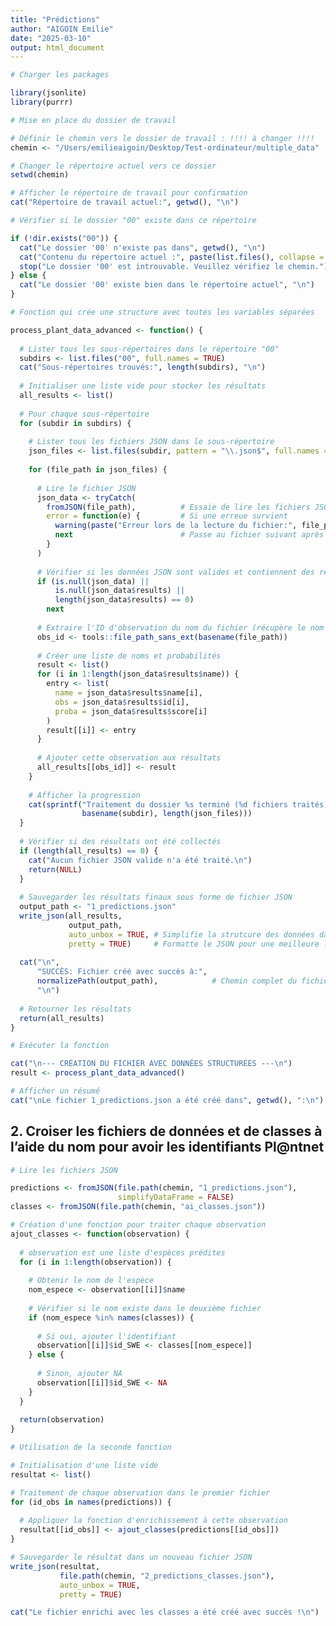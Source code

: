 ```yaml
---
title: "Prédictions"
author: "AIGOIN Emilie"
date: "2025-03-10"
output: html_document
---
```


```r

# Charger les packages

library(jsonlite)
library(purrr)

```

```r

# Mise en place du dossier de travail

# Définir le chemin vers le dossier de travail : !!!! à changer !!!!
chemin <- "/Users/emilieaigoin/Desktop/Test-ordinateur/multiple_data"

# Changer le répertoire actuel vers ce dossier
setwd(chemin)

# Afficher le répertoire de travail pour confirmation
cat("Répertoire de travail actuel:", getwd(), "\n")

```

```r

# Vérifier si le dossier "00" existe dans ce répertoire

if (!dir.exists("00")) {
  cat("Le dossier '00' n'existe pas dans", getwd(), "\n")
  cat("Contenu du répertoire actuel :", paste(list.files(), collapse = ", "), "\n")
  stop("Le dossier '00' est introuvable. Veuillez vérifiez le chemin.")
} else {
  cat("Le dossier '00' existe bien dans le répertoire actuel", "\n")
}

```

```r

# Fonction qui crée une structure avec toutes les variables séparées

process_plant_data_advanced <- function() {
  
  # Lister tous les sous-répertoires dans le répertoire "00"
  subdirs <- list.files("00", full.names = TRUE)
  cat("Sous-répertoires trouvés:", length(subdirs), "\n")
  
  # Initialiser une liste vide pour stocker les résultats
  all_results <- list()
  
  # Pour chaque sous-répertoire
  for (subdir in subdirs) {
    
    # Lister tous les fichiers JSON dans le sous-répertoire
    json_files <- list.files(subdir, pattern = "\\.json$", full.names = TRUE)
    
    for (file_path in json_files) {
      
      # Lire le fichier JSON
      json_data <- tryCatch(       
        fromJSON(file_path),          # Essaie de lire les fichiers JSON
        error = function(e) {         # Si une erreue survient
          warning(paste("Erreur lors de la lecture du fichier:", file_path))
          next                        # Passe au fichier suivant après l'avoir notifié
        }
      )
      
      # Vérifier si les données JSON sont valides et contiennent des résultats
      if (is.null(json_data) || 
          is.null(json_data$results) || 
          length(json_data$results) == 0) 
        next
      
      # Extraire l'ID d'observation du nom du fichier (récupère le nom du fichier sans le chemin ni l'extension)
      obs_id <- tools::file_path_sans_ext(basename(file_path))
      
      # Créer une liste de noms et probabilités
      result <- list()
      for (i in 1:length(json_data$results$name)) {
        entry <- list(
          name = json_data$results$name[i],
          obs = json_data$results$id[i],
          proba = json_data$results$score[i]
        )
        result[[i]] <- entry
      }
      
      # Ajouter cette observation aux résultats
      all_results[[obs_id]] <- result
    }
    
    # Afficher la progression
    cat(sprintf("Traitement du dossier %s terminé (%d fichiers traités)\n", 
                basename(subdir), length(json_files)))
  }
  
  # Vérifier si des résultats ont été collectés
  if (length(all_results) == 0) {
    cat("Aucun fichier JSON valide n'a été traité.\n")
    return(NULL)
  }
  
  # Sauvegarder les résultats finaux sous forme de fichier JSON
  output_path <- "1_predictions.json"
  write_json(all_results, 
             output_path, 
             auto_unbox = TRUE, # Simplifie la strutcure des données dans le fichier
             pretty = TRUE)     # Formatte le JSON pour une meilleure lisibilité
  
  cat("\n", 
      "SUCCÈS: Fichier créé avec succès à:", 
      normalizePath(output_path),            # Chemin complet du fichier créé
      "\n")
  
  # Retourner les résultats
  return(all_results)
}

```

```r

# Exécuter la fonction

cat("\n--- CRÉATION DU FICHIER AVEC DONNÉES STRUCTURÉES ---\n")
result <- process_plant_data_advanced()

# Afficher un résumé
cat("\nLe fichier 1_predictions.json a été créé dans", getwd(), ":\n")

```

## 2. Croiser les fichiers de données et de classes à l'aide du nom pour avoir les identifiants Pl@ntnet 

```r

# Lire les fichiers JSON

predictions <- fromJSON(file.path(chemin, "1_predictions.json"), 
                        simplifyDataFrame = FALSE)
classes <- fromJSON(file.path(chemin, "ai_classes.json"))

```

```r

# Création d'une fonction pour traiter chaque observation
ajout_classes <- function(observation) {
  
  # observation est une liste d'espèces prédites
  for (i in 1:length(observation)) {
    
    # Obtenir le nom de l'espèce
    nom_espece <- observation[[i]]$name
    
    # Vérifier si le nom existe dans le deuxième fichier
    if (nom_espece %in% names(classes)) {
      
      # Si oui, ajouter l'identifiant
      observation[[i]]$id_SWE <- classes[[nom_espece]]
    } else {
      
      # Sinon, ajouter NA
      observation[[i]]$id_SWE <- NA
    }
  }
  
  return(observation)
}

```

```r

# Utilisation de la seconde fonction

# Initialisation d'une liste vide
resultat <- list()

# Traitement de chaque observation dans le premier fichier
for (id_obs in names(predictions)) {
  
  # Appliquer la fonction d'enrichissement à cette observation
  resultat[[id_obs]] <- ajout_classes(predictions[[id_obs]])
}

# Sauvegarder le résultat dans un nouveau fichier JSON
write_json(resultat, 
           file.path(chemin, "2_predictions_classes.json"), 
           auto_unbox = TRUE,
           pretty = TRUE)

cat("Le fichier enrichi avec les classes a été créé avec succès !\n")

```



